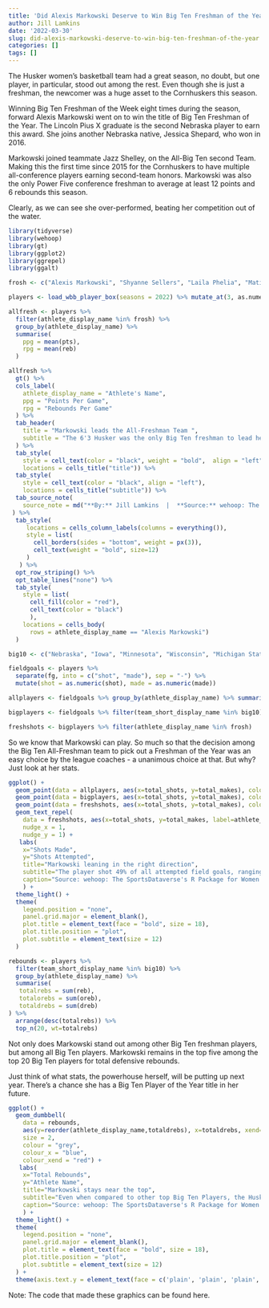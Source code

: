 ```yaml
---
title: 'Did Alexis Markowski Deserve to Win Big Ten Freshman of the Year? '
author: Jill Lamkins
date: '2022-03-30'
slug: did-alexis-markowski-deserve-to-win-big-ten-freshman-of-the-year
categories: []
tags: []
---
```


The Husker women's basketball team had a great season, no doubt, but one player, in particular, stood out among the rest. Even though she is just a freshman, the newcomer was a huge asset to the Cornhuskers this season. 

Winning Big Ten Freshman of the Week eight times during the season, forward Alexis Markowski went on to win the title of Big Ten Freshman of the Year. The Lincoln Pius X graduate is the second Nebraska player to earn this award. She joins another Nebraska native, Jessica Shepard, who won in 2016. 

Markowski joined teammate Jazz Shelley, on the All-Big Ten second Team. Making this the first time since 2015 for the Cornhuskers to have multiple all-conference players earning second-team honors. Markowski was also the only Power Five conference freshman to average at least 12 points and 6 rebounds this season.

Clearly, as we can see she over-performed, beating her competition out of the water. 
```r
library(tidyverse)
library(wehoop)
library(gt)
library(ggplot2)
library(ggrepel)
library(ggalt)
```

```r
frosh <- c("Alexis Markowski", "Shyanne Sellers", "Laila Phelia", "Matilda Ekh", "Leilani Kapinus")

players <- load_wbb_player_box(seasons = 2022) %>% mutate_at(3, as.numeric) %>% mutate_at(7:15, as.numeric)
```

```r
allfresh <- players %>%
  filter(athlete_display_name %in% frosh) %>%
  group_by(athlete_display_name) %>%
  summarise(
    ppg = mean(pts),
    rpg = mean(reb)
  )
```

```r
allfresh %>%
  gt() %>%
  cols_label(
    athlete_display_name = "Athlete's Name",
    ppg = "Points Per Game",
    rpg = "Rebounds Per Game"
  ) %>%
  tab_header(
    title = "Markowski leads the All-Freshman Team ",
    subtitle = "The 6'3 Husker was the only Big Ten freshman to lead her team in scoring and rebounding"
  ) %>%
  tab_style(
    style = cell_text(color = "black", weight = "bold",  align = "left"),
    locations = cells_title("title")) %>% 
  tab_style(
    style = cell_text(color = "black", align = "left"),
    locations = cells_title("subtitle")) %>%
  tab_source_note(
    source_note = md("**By:** Jill Lamkins  |  **Source:** wehoop: The SportsDataverse's R Package for Women's Basketball Data")
 ) %>%
  tab_style(
     locations = cells_column_labels(columns = everything()),
     style = list(
       cell_borders(sides = "bottom", weight = px(3)),
       cell_text(weight = "bold", size=12)
     )
   ) %>%
  opt_row_striping() %>%
  opt_table_lines("none") %>%
  tab_style(
    style = list(
      cell_fill(color = "red"),
      cell_text(color = "black")
      ),
    locations = cells_body(
      rows = athlete_display_name == "Alexis Markowski")
  )
```

```r
big10 <- c("Nebraska", "Iowa", "Minnesota", "Wisconsin", "Michigan State", "Michigan", "Purdue", "Illinois", "Rutgers", "Northwestern", "Maryland", "Ohio State", "Indiana", "Penn State")

fieldgoals <- players %>%
  separate(fg, into = c("shot", "made"), sep = "-") %>%
  mutate(shot = as.numeric(shot), made = as.numeric(made))

allplayers <- fieldgoals %>% group_by(athlete_display_name) %>% summarise(total_shots = sum(shot), total_makes = sum(made))

bigplayers <- fieldgoals %>% filter(team_short_display_name %in% big10) %>% group_by(athlete_display_name) %>% summarise(total_shots = sum(shot), total_makes = sum(made))

freshshots <- bigplayers %>% filter(athlete_display_name %in% frosh)
```

So we know that Markowski can play. So much so that the decision among the Big Ten All-Freshman team to pick out a Freshman of the Year was an easy choice by the league coaches - a unanimous choice at that. But why? Just look at her stats. 
```r
ggplot() +
  geom_point(data = allplayers, aes(x=total_shots, y=total_makes), color = "grey", alpha=.1) +
  geom_point(data = bigplayers, aes(x=total_shots, y=total_makes), color = "blue", alpha=.2) +
  geom_point(data = freshshots, aes(x=total_shots, y=total_makes), color = "red") +
  geom_text_repel(
    data = freshshots, aes(x=total_shots, y=total_makes, label=athlete_display_name),
    nudge_x = 1,
    nudge_y = 1) +
   labs(
    x="Shots Made", 
    y="Shots Attempted", 
    title="Markowski leaning in the right direction", 
    subtitle="The player shot 49% of all attempted field goals, ranging towards the top of all Big Ten players", 
    caption="Source: wehoop: The SportsDataverse's R Package for Women's Basketball Data | By Jill Lamkins"
    ) +
  theme_light() +
  theme(
    legend.position = "none",
    panel.grid.major = element_blank(),
    plot.title = element_text(face = "bold", size = 18),
    plot.title.position = "plot",
    plot.subtitle = element_text(size = 12)
  )
```

```r
rebounds <- players %>%
  filter(team_short_display_name %in% big10) %>%
  group_by(athlete_display_name) %>%
  summarise(
   totalrebs = sum(reb),
   totalorebs = sum(oreb),
   totaldrebs = sum(dreb)
) %>%
  arrange(desc(totalrebs)) %>%
  top_n(20, wt=totalrebs)
```

Not only does Markowski stand out among other Big Ten freshman players, but among all Big Ten players. Markowski remains in the top five among the top 20 Big Ten players for total defensive rebounds. 

Just think of what stats, the powerhouse herself, will be putting up next year. There's a chance she has a Big Ten Player of the Year title in her future.
```r
ggplot() +
  geom_dumbbell(
    data = rebounds, 
    aes(y=reorder(athlete_display_name,totaldrebs), x=totaldrebs, xend=totalorebs),
    size = 2,
    colour = "grey",
    colour_x = "blue",
    colour_xend = "red") +
   labs(
    x="Total Rebounds", 
    y="Athlete Name", 
    title="Markowski stays near the top", 
    subtitle="Even when compared to other top Big Ten Players, the Husker freshman's stats remain strong", 
    caption="Source: wehoop: The SportsDataverse's R Package for Women's Basketball Data | By Jill Lamkins"
    ) +
  theme_light() +
  theme(
    legend.position = "none",
    panel.grid.major = element_blank(),
    plot.title = element_text(face = "bold", size = 18),
    plot.title.position = "plot",
    plot.subtitle = element_text(size = 12)
  ) +
  theme(axis.text.y = element_text(face = c('plain', 'plain', 'plain', 'plain', 'plain', 'plain', 'plain', 'plain', 'plain', 'plain', 'plain', 'plain', 'plain', 'plain', 'plain', 'bold', 'plain', 'plain', 'plain', 'plain')))
```

Note: The code that made these graphics can be found here.
